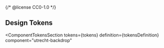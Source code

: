 {/* @license CC0-1.0 */}


<Meta id="css-backdrop--design-tokens" title="CSS Component/Backdrop/Design Tokens" />

## Design Tokens

<ComponentTokensSection
  tokens={tokens}
  definition={tokensDefinition}
  component="utrecht-backdrop"
></ComponentTokensSection>
